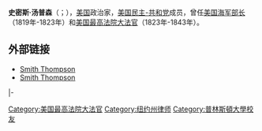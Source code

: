 {{Infobox Officeholder
| name=史密斯·汤普森<br/>Smith Thompson
| image=SmithThompson.jpg
| image_width=200px
|office       = [[美國最高法院大法官|美國最高法院大法官]]
|nominator    = [[詹姆斯·门罗|詹姆斯·门罗]]
|term_start   = 1823年9月1日
|term_end     = 1843年12月18日
|predecessor  = [[亨利·利文斯顿|亨利·利文斯顿]]
|successor    = {{le|塞缪尔·尼尔森|Samuel Nelson}}
|office1      = 第6任[[美国海军部长|美国海军部长]]
|president1   = [[詹姆斯·门罗|詹姆斯·门罗]]
|term_start1  = 1819年1月1日
|term_end1    = 1823年8月31日
|predecessor1 = [[本杰明·威廉斯·克劳宁希尔德|本杰明·威廉斯·克劳宁希尔德]]
|successor1   = [[塞缪尔·L·索瑟德|塞缪尔·L·索瑟德]]
| birth_date={{birth date|1768|1|17|mf=y}}
| birth_place=[[纽约州|纽约州]][[纽约_(纽约州)|纽约]]
| death_date={{death date and age|1843|12|18|1768|1|17|mf=y}}
| death_place=
| party=[[美国民主-共和党|美国民主-共和党]]
| spouse=
| alma_mater=[[普林斯顿大学|普林斯顿大学]]
| profession=
| religion= 
}}
'''史密斯·汤普森'''（{{lang-en|Smith Thompson}}；{{bd|1768年|1月17日|1843年|12月18日|catIdx=T}}），[[美国|美国]]政治家，[[美国民主-共和党|美国民主-共和党]]成员，曾任[[美国海军部长|美国海军部长]]（1819年-1823年）和[[美国最高法院大法官|美国最高法院大法官]]（1823年-1843年）。

==外部链接==
*[http://www.findagrave.com/cgi-bin/fg.cgi?page=gr&GRid=5664 Smith Thompson] {{Wayback|url=http://www.findagrave.com/cgi-bin/fg.cgi?page=gr&GRid=5664 |date=20161205232234 }}
*[http://www.history.navy.mil/danfs/s14/smith_thompson.htm Smith Thompson] {{Wayback|url=http://www.history.navy.mil/danfs/s14/smith_thompson.htm |date=20140404143040 }}

{{s-start}}
{{s-off}}
{{s-bef|before=[[本杰明·威廉斯·克劳宁希尔德|本杰明·威廉斯·克劳宁希尔德]]}}
{{s-ttl|title=[[美国海军部长|美国海军部长]]|years=1819–1823}}
{{s-aft|after=[[塞缪尔·L·索瑟德|塞缪尔·L·索瑟德]]}}
|-
{{s-legal}}
{{s-bef|before=[[亨利·利文斯顿|亨利·利文斯顿]]}}
{{s-ttl|title=[[美國最高法院大法官|美國最高法院大法官]]|years=1823–1843}}
{{s-aft|after={{le|塞缪尔·尼尔森|Samuel Nelson}}}}
{{s-end}}
{{美国海军部长}}
{{James Monroe cabinet}}
{{start U.S. Supreme Court composition| CJ=[[约翰·马歇尔|马歇尔]]}}
{{U.S. Supreme Court composition court lifespan| cj=约翰·马歇尔| years=1801–1835}}
{{U.S. Supreme Court composition 1823–1826}}
{{U.S. Supreme Court composition 1826–1828}}
{{U.S. Supreme Court composition 1828–1829}}
{{U.S. Supreme Court composition 1830–1834}}
{{U.S. Supreme Court composition 1835}}
{{U.S. Supreme Court composition CJ| CJ=[[罗杰·B·托尼|托尼]]}}
{{U.S. Supreme Court composition court lifespan| cj=罗杰·B·托尼| years=1836–1864}}
{{U.S. Supreme Court composition 1836–1837}}
{{U.S. Supreme Court composition 1837–1838}}
{{U.S. Supreme Court composition 1838–1841}}
{{U.S. Supreme Court composition 1842–1843}}
{{end U.S. Supreme Court composition}}
{{Authority control}}

{{DEFAULTSORT:Thompson, Smith}}
[[Category:美国最高法院大法官|Category:美国最高法院大法官]]
[[Category:纽约州律师|Category:纽约州律师]]
[[Category:普林斯頓大學校友|Category:普林斯頓大學校友]]
{{US-poli-bio-stub}}